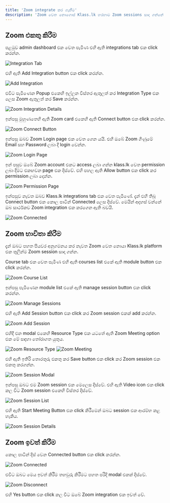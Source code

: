 ```yaml
---
title: 'Zoom integrate ක​ර ගැනීම'
description: 'Zoom වෙත නොගොස් Klass.lk හරහාම Zoom sessions සාදා ගන්​නේ කෙසේද?'
---
```


## Zoom එකතු කිරීම

පළමුව admin dashboard එක වෙත පැමිණ එහි ඇති integrations tab එක click කරන්න.

![Integration Tab](/images/klass-work/klass-dashboard.png)

එහි ඇති Add Integration button එක click කරන්න.

![Add Integration](/images/klass-work/zoom-add-integration.png)

එවිට පැමිණෙන Popup එකෙහි ඉල්ලන විස්තර ඇතුලත් කර Integration Type එක ලෙස Zoom ඇතුලත් කර Save කර​න්න.

![Zoom Integration Details](/images/klass-work/zoom-add-integration-details.png) 

ඉන්පසු මුහුණතෙහි ඇති Zoom card එකෙහි ඇති Connect button එක click කරන්න.

![Zoom Connect Button](/images/klass-work/zoom-connect-button.png)

ඉන්පසු ඔබව Zoom Login page එක වෙත ගෙන යයි. එහි ඔබේ Zoom ගිණුමේ Email සහ Password ලබා දී login වෙන්න.

![Zoom Login Page](/images/klass-work/zoom-login.png)

ඉන් පසුව ඔබේ Zoom account එකට access ලබා ගන්​න klass.lk වෙත permission ලබා දීමට එකඟවන page එක දිස්වේ. එහි පහල ඇති Allow button එක click කර permission ලබා දෙන්න. 

![Zoom Permission Page](/images/klass-work/zoom-permission-allow.png)

ඉන්පසුව නැවත ඔබව Klass.lk integrations tab එක වෙත පැමිණේ. දැන් එහි තිබූ Connect button එක කොල පාටින් Connected ලෙස දිස්වේ. මෙයින් අදහස් වන්නේ ඔබ සාර්ථකව Zoom integration එක කරගෙන ඇති බවයි.

![Zoom Connected](/images/klass-work/zoom-connected.png)

## Zoom භාවිතා කිරීම

දැන් ඔබට පහත පියවර අනුගමනය කර නැවත Zoom වෙත නොයා Klass.lk platform එක තුලින්ම Zoom session සාදා ගන්න.

Course tab එක වෙත පැමිණ එහි ඇති courses list එකේ ඇති module button එක click කරන්න.

![Zoom Course List](/images/klass-work/zoom-course-list.png)

ඉන්පසු පැමිණෙන module list එකේ ඇති manage session button එක click කරන්න.

![Zoom Manage Sessions](/images/klass-work/zoom-manage-sessions.png)

එහි ඇති Add Session button එක click කර Zoom session එකක් add කරන්න.

![Zoom Add Session](/images/klass-work/zoom-add-session.png)

එහිදී එන modal එකෙහි Resource Type එක යටතේ ඇති Zoom Meeting option එක මේ සඳහා තෝරාගත යුතුය.

![Zoom Resource Type](/images/klass-work/zoom-resource-type.png)
![Zoom Meeting](/images/klass-work/zoom-meeting.png)

එහි ඇති ඉතිරි තොරතුරු එකතු කර Save button එක click කර Zoom session එක එකතු කරගන්න.

![Zoom Session Modal](/images/klass-work/zoom-session-modal.png)

ඉන්පසු ඔබට එම Zoom session එක මෙලෙස දිස්​වේ. එහි ඇති Video icon එක click කල විට Zoom session එකෙහි විස්තර දිස්වේ.

![Zoom Session List](/images/klass-work/zoom-session-list.png)

එහි ඇති Start Meeting Button එක click කිරීමෙන් ඔබට session එක ආරම්භ කළ හැකිය.

![Zoom Session Details](/images/klass-work/zoom-session-details.png)


## Zoom ඉවත් කිරීම

කොල පාටින් දිස් වෙන Connected button එක click කරන්න.

![Zoom Connected](/images/klass-work/zoom-connected.png)

එවිට ඔබට මෙය ඉවත් කිරීම තහවුරු කිරීමට පහත පරිදි modal එකක් දිස්වේ.

![Zoom Disconnect](/images/klass-work/zoom-disconnect.png)

එහි Yes button එක click කල විට ඔ​බේ Zoom integration එක ඉවත් වේ.
